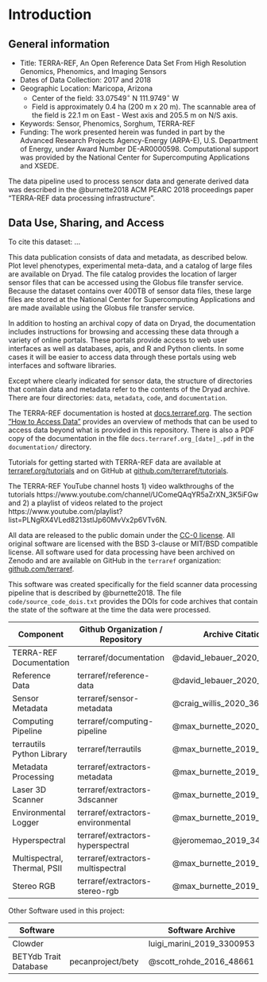 # Introduction {#intro}

## General information

* Title: TERRA-REF, An Open Reference Data Set From High Resolution Genomics, Phenomics, and Imaging Sensors
* Dates of Data Collection: 2017 and 2018
* Geographic Location: Maricopa, Arizona
  * Center of the field: 33.07549$^{\circ}$ N 111.9749$^{\circ}$ W
  * Field is approximately 0.4 ha (200 m x 20 m). The scannable area of the field is 22.1 m on East - West axis and 205.5 m on N/S axis.
* Keywords: Sensor, Phenomics, Sorghum, TERRA-REF
* Funding: The work presented herein was funded in part by the Advanced Research Projects Agency-Energy (ARPA-E), U.S. Department of Energy, under Award Number DE-AR0000598. Computational support was provided by the National Center for Supercomputing Applications and XSEDE.

The data pipeline used to process sensor data and generate derived data was described in the @burnette2018 ACM PEARC 2018 proceedings paper "TERRA-REF data processing infrastructure".

## Data Use, Sharing, and Access


To cite this dataset: ...

This data publication consists of data and metadata, as described below.
Plot level phenotypes, experimental meta-data, and a catalog of large files are available on Dryad.
The file catalog provides the location of larger sensor files that can be accessed using the Globus file transfer service.  
Because the dataset contains over 400TB of sensor data files, these large files are stored at the National Center for Supercomputing Applications and are made available using the Globus file transfer service.

In addition to hosting an archival copy of data on Dryad, the documentation includes instructions for browsing and accessing these data through a variety of online portals. 
These portals provide access to web user interfaces as well as databases, apis, and R and Python clients.
In some cases it will be easier to access data through these portals using web interfaces and software libraries.

Except where clearly indicated for sensor data, the structure of directories that contain data and metadata refer to the contents of the Dryad archive.
There are four directories: `data`, `metadata`, `code`, and `documentation`.

The TERRA-REF documentation is hosted at [docs.terraref.org](https://docs.terraref.org). The section ["How to Access Data"](https://docs.terraref.org/user-manual/how-to-access-data) provides an overview of methods that can be used to access data beyond what is provided in this repository. There is also a PDF copy of the documentation in the file `docs.terraref.org_[date]_.pdf` in the `documentation/` directory.

Tutorials for getting started with TERRA-REF data are available at [terraref.org/tutorials](https://terraref.github.io/tutorials) and on GitHub at [github.com/terraref/tutorials](https://github.com/terraref/tutorials).

The TERRA-REF YouTube channel hosts 1) video walkthroughs of the tutorials https://www.youtube.com/channel/UComeQAqYR5aZrXN_3K5iFGw and 2) a playlist of videos related to the project https://www.youtube.com/playlist?list=PLNgRX4VLed8213stlJp60MvVx2p6VTv6N.

All data are released to the public domain under the [CC-0 license](https://creativecommons.org/share-your-work/public-domain/cc0/). All original software are licensed with the BSD 3-clause or MIT/BSD compatible license. All software used for data processing have been archived on Zenodo and are available on GitHub in the `terraref` organization: [github.com/terraref](https://github.com/terraref).

This software was created specifically for the field scanner data processing pipeline that is described by @burnette2018. The file `code/source_code_dois.txt` provides the DOIs for code archives that contain the state of the software at the time the data were processed.

| Component                     | Github Organization / Repository                 | Archive Citation            |
|------------------------------|-----------------------------------|-----------------------------|
| TERRA-REF Documentation      | terraref/documentation            | @david_lebauer_2020_3661373 |
| Reference Data               | terraref/reference-data           | @david_lebauer_2020_3635863 |
| Sensor Metadata              | terraref/sensor-metadata          | @craig_willis_2020_3635853  |
| Computing Pipeline           | terraref/computing-pipeline       | @max_burnette_2020_3635849  |
| terrautils Python Library    | terraref/terrautils               | @max_burnette_2019_3406335  |
| Metadata Processing          | terraref/extractors-metadata      | @max_burnette_2019_3406329  |
| Laser 3D Scanner             | terraref/extractors-3dscanner     | @max_burnette_2019_3406332  |
| Environmental Logger         | terraref/extractors-environmental | @max_burnette_2019_3406318  |
| Hyperspectral                | terraref/extractors-hyperspectral | @jeromemao_2019_3406312     |
| Multispectral, Thermal, PSII | terraref/extractors-multispectral | @max_burnette_2019_3406311  |
| Stereo RGB                   | terraref/extractors-stereo-rgb    | @max_burnette_2019_3406304  |

Other Software used in this project:

| Software |  | Software Archive | Citation |
|---|---|---|
| Clowder |  | luigi_marini_2019_3300953 | @Marini2018cos |
| BETYdb Trait Database        | pecanproject/bety                 | @scott_rohde_2016_48661  | @LeBauer2018byt |

